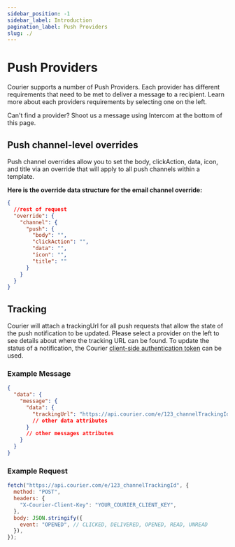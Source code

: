 ```yaml
---
sidebar_position: -1
sidebar_label: Introduction
pagination_label: Push Providers
slug: ./
---
```


# Push Providers

Courier supports a number of Push Providers. Each provider has different requirements that need to be met to deliver a message to a recipient. Learn more about each providers requirements by selecting one on the left.

Can't find a provider? Shoot us a message using Intercom at the bottom of this page.

## Push channel-level overrides

Push channel overrides allow you to set the body, clickAction, data, icon, and title via an override that will apply to all push channels within a template.

**Here is the override data structure for the email channel override:**

```json
{
  //rest of request
  "override": {
    "channel": {
      "push": {
        "body": "",
        "clickAction": "",
        "data": "",
        "icon": "",
        "title": ""
      }
    }
  }
}
```

## Tracking

Courier will attach a trackingUrl for all push requests that allow the state of the push notification to be updated. Please select a provider on the left to see details about where the tracking URL can be found. To update the status of a notification, the Courier [client-side authentication token](https://www.notion.so/trycourier/Tracking-Push-events-d6fdb9015da44ae5a6acdc5fe6832571#1ea48b560055476db8c07812adf14e90) can be used.

### Example Message

```json
{
  "data": {
    "message": {
      "data": {
        "trackingUrl": "https://api.courier.com/e/123_channelTrackingId"
        // other data attributes
      }
      // other messages attributes
    }
  }
}
```

### Example Request

```js
fetch("https://api.courier.com/e/123_channelTrackingId", {
  method: "POST",
  headers: {
    "X-Courier-Client-Key": "YOUR_COURIER_CLIENT_KEY",
  },
  body: JSON.stringify({
    event: "OPENED", // CLICKED, DELIVERED, OPENED, READ, UNREAD
  }),
});
```
